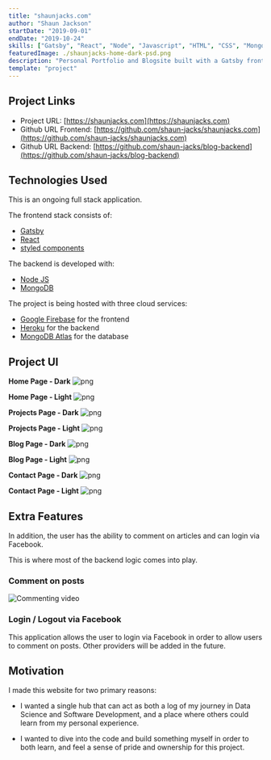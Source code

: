 ```yaml
---
title: "shaunjacks.com"
author: "Shaun Jackson"
startDate: "2019-09-01"
endDate: "2019-10-24"
skills: ["Gatsby", "React", "Node", "Javascript", "HTML", "CSS", "MongoDB"]
featuredImage: ./shaunjacks-home-dark-psd.png
description: "Personal Portfolio and Blogsite built with a Gatsby frontend and a Node JS with MongoDB backend."
template: "project"
---
```


## Project Links

- Project URL: [https://shaunjacks.com](https://shaunjacks.com)
- Github URL Frontend: [https://github.com/shaun-jacks/shaunjacks.com](https://github.com/shaun-jacks/shaunjacks.com)
- Github URL Backend: [https://github.com/shaun-jacks/blog-backend](https://github.com/shaun-jacks/blog-backend)

## Technologies Used

This is an ongoing full stack application.

The frontend stack consists of:

- [Gatsby](https://www.gatsbyjs.org/)
- [React](https://reactjs.org)
- [styled components](https://www.styled-components.com/)

The backend is developed with:

- [Node JS](https://nodejs.org/en/)
- [MongoDB](https://www.mongodb.com/)

The project is being hosted with three cloud services:

- [Google Firebase](https://firebase.google.com/) for the frontend
- [Heroku](https://www.heroku.com/) for the backend
- [MongoDB Atlas](https://www.mongodb.com/cloud/atlas) for the database

## Project UI

**Home Page - Dark**
![png](shaunjacks-home-dark-psd.png)

**Home Page - Light**
![png](shaunjacks-home-light-psd.png)

**Projects Page - Dark**
![png](shaunjacks-projects-psd.png)

**Projects Page - Light**
![png](shaunjacks-projects-light-psd.png)

**Blog Page - Dark**
![png](shaunjacks-blog-psd.png)

**Blog Page - Light**
![png](shaunjacks-blog-light-psd.png)

**Contact Page - Dark**
![png](shaunjacks-contact-dark.png)

**Contact Page - Light**
![png](shaunjacks-contact-light-psd.png)

## Extra Features

In addition, the user has the ability to comment on articles and can login via Facebook.

This is where most of the backend logic comes into play.

### Comment on posts

![Commenting video](./shaunjacks-comments.gif)

### Login / Logout via Facebook

This application allows the user to login via Facebook in order to allow users to comment on posts. Other providers will be added in the future.

## Motivation

I made this website for two primary reasons:

- I wanted a single hub that can act as both a log of my journey in Data Science and Software Development, and a place where others could learn from my personal experience.

- I wanted to dive into the code and build something myself in order to both learn, and feel a sense of pride and ownership for this project.
